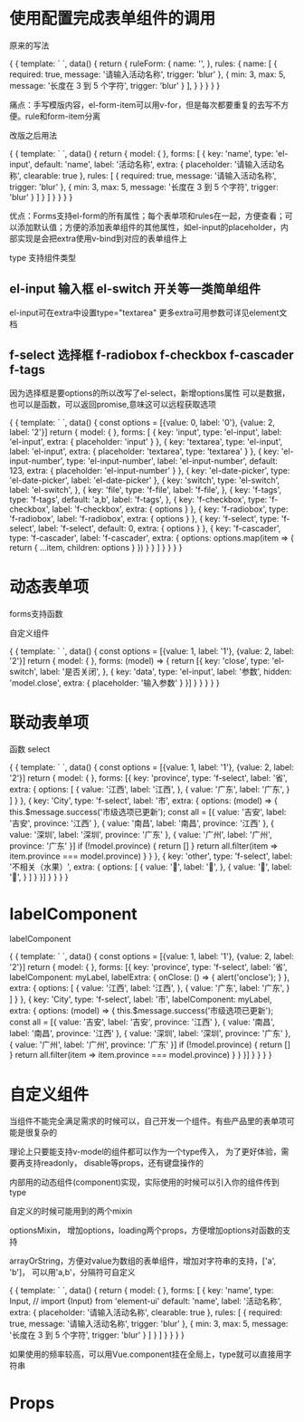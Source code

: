
<Meta title="f-form" />

# 使用配置完成表单组件的调用

原来的写法

<Preview>
  <Story name="原来的写法">
  {
    {
      template: `
        <el-form @submit.native.prevent :model="ruleForm" :rules="rules" label-width="100px">
          <el-form-item label="活动名称" prop="name">
            <el-input v-model="ruleForm.name" clearable placeholder="输入活动名称"></el-input>
          </el-form-item>
        </el-form>
      `,
      data() {
        return {
          ruleForm: {
            name: '',
          },
          rules: {
            name: [
              { required: true, message: '请输入活动名称', trigger: 'blur' },
              { min: 3, max: 5, message: '长度在 3 到 5 个字符', trigger: 'blur' }
            ],
          }
        }
      }
    }
  }
  </Story>
</Preview>

痛点：手写模版内容，el-form-item可以用v-for，但是每次都要重复的去写不方便。rule和form-item分离

改版之后用法

<Preview>
  <Story name="改版之后写法">
  {
    {
      template: `
        <f-form :forms="forms" :model.sync="model" label-width="100px" ></f-form>
      `,
      data() {
        return {
          model: {
          },
          forms: [
            {
              key: 'name',
              type: 'el-input',
              default: 'name',
              label: '活动名称',
              extra: {
                placeholder: '请输入活动名称',
                clearable: true
              },
              rules: [
                { required: true, message: '请输入活动名称', trigger: 'blur' },
                { min: 3, max: 5, message: '长度在 3 到 5 个字符', trigger: 'blur' }
              ]
            }
          ]
        }
      }
    }
  }
  </Story>
</Preview>

优点：Forms支持el-form的所有属性；每个表单项和rules在一起，方便查看；可以添加默认值；方便的添加表单组件的其他属性，如el-input的placeholder，内部实现是会把extra使用v-bind到对应的表单组件上

type 支持组件类型

## el-input 输入框  el-switch 开关等一类简单组件
el-input可在extra中设置type="textarea"
更多extra可用参数可详见element文档
## f-select 选择框 f-radiobox f-checkbox f-cascader f-tags
因为选择框是要options的所以改写了el-select，新增options属性
可以是数据，也可以是函数，可以返回promise,意味这可以远程获取选项

<Preview>
  <Story name="支持组件类型">
  {
    {
      template: `
        <f-form :forms="forms" :model.sync="model" label-width="140px" ></f-form>
      `,
      data() {
        const options = [{value: 0, label: '0'}, {value: 2, label: '2'}]
        return {
          model: {
          },
          forms: [
            {
              key: 'input',
              type: 'el-input',
              label: 'el-input',
              extra: {
                placeholder: 'input'
              }
            },
            {
              key: 'textarea',
              type: 'el-input',
              label: 'el-input',
              extra: {
                placeholder: 'textarea',
                type: 'textarea'
              }
            },
            {
              key: 'el-input-number',
              type: 'el-input-number',
              label: 'el-input-number',
              default: 123,
              extra: {
                placeholder: 'el-input-number'
              }
            },
            {
              key: 'el-date-picker',
              type: 'el-date-picker',
              label: 'el-date-picker'
            },
            {
              key: 'switch',
              type: 'el-switch',
              label: 'el-switch',
            },
            {
              key: 'file',
              type: 'f-file',
              label: 'f-file',
            },
            {
              key: 'f-tags',
              type: 'f-tags',
              default: 'a,b',
              label: 'f-tags',
            },
            {
              key: 'f-checkbox',
              type: 'f-checkbox',
              label: 'f-checkbox',
              extra: {
                options
              }
            },
            {
              key: 'f-radiobox',
              type: 'f-radiobox',
              label: 'f-radiobox',
              extra: {
                options
              }
            },
            {
              key: 'f-select',
              type: 'f-select',
              label: 'f-select',
              default: 0,
              extra: {
                options
              }
            },
            {
              key: 'f-cascader',
              type: 'f-cascader',
              label: 'f-cascader',
              extra: {
                options: options.map(item => {
                  return {
                    ...item,
                    children: options
                  }
                })
              }
            }
          ]
        }
      }
    }
  }
  </Story>
</Preview>

# 动态表单项

forms支持函数

自定义组件

<Preview>
  <Story name="动态表单项">
  {
    {
      template: `
        <f-form :forms="forms" :model.sync="model" label-width="140px" ></f-form>
      `,
      data() {
        const options = [{value: 1, label: '1'}, {value: 2, label: '2'}]
        return {
          model: {
          },
          forms: (model) => {
            return [{
              key: 'close',
              type: 'el-switch',
              label: '是否关闭',
            },
            {
              key: 'data',
              type: 'el-input',
              label: '参数',
              hidden: 'model.close',
              extra: {
                placeholder: '输入参数'
              }
            }]
          }
        }
      }
    }
  }
  </Story>
</Preview>

# 联动表单项

函数 select


<Preview>
  <Story name="联动表单项">
  {
    {
      template: `
        <f-form :forms="forms" :model.sync="model" label-width="140px" ></f-form>
      `,
      data() {
        const options = [{value: 1, label: '1'}, {value: 2, label: '2'}]
        return {
          model: {
          },
          forms: [{
            key: 'province',
            type: 'f-select',
            label: '省',
            extra: {
              options: [
                {
                  value: '江西',
                  label: '江西',
                },
                {
                  value: '广东',
                  label: '广东',
                }
              ]
            }
          },
          {
            key: 'City',
            type: 'f-select',
            label: '市',
            extra: {
              options: (model) => {
                this.$message.success('市级选项已更新');
                const all = [{
                  value: '吉安',
                  label: '吉安',
                  province: '江西'
                }, {
                  value: '南昌',
                  label: '南昌',
                  province: '江西'
                }, {
                  value: '深圳',
                  label: '深圳',
                  province: '广东'
                }, {
                  value: '广州',
                  label: '广州',
                  province: '广东'
                }]
                if (!model.province) {
                  return []
                }
                return all.filter(item => item.province === model.province)
              }
            }
          },
          {
            key: 'other',
            type: 'f-select',
            label: '不相关（水果）',
            extra: {
              options: [
                {
                  value: '🍉',
                  label: '🍉',
                },
                {
                  value: '🍑',
                  label: '🍑',
                }
              ]
            }
          }]
        }
      }
    }
  }
  </Story>
</Preview>


# labelComponent

labelComponent

<Preview>
  <Story name="label使用组件">
  {
    {
      template: `
        <f-form :forms="forms" :model.sync="model" label-width="140px" ></f-form>
      `,
      data() {
        const options = [{value: 1, label: '1'}, {value: 2, label: '2'}]
        return {
          model: {
          },
          forms: [{
            key: 'province',
            type: 'f-select',
            label: '省',
            labelComponent: myLabel,
            labelExtra: {
              onClose: () => {
                alert('onclose');
              }
            },
            extra: {
              options: [
                {
                  value: '江西',
                  label: '江西',
                },
                {
                  value: '广东',
                  label: '广东',
                }
              ]
            }
          },
          {
            key: 'City',
            type: 'f-select',
            label: '市',
            labelComponent: myLabel,
            extra: {
              options: (model) => {
                this.$message.success('市级选项已更新');
                const all = [{
                  value: '吉安',
                  label: '吉安',
                  province: '江西'
                }, {
                  value: '南昌',
                  label: '南昌',
                  province: '江西'
                }, {
                  value: '深圳',
                  label: '深圳',
                  province: '广东'
                }, {
                  value: '广州',
                  label: '广州',
                  province: '广东'
                }]
                if (!model.province) {
                  return []
                }
                return all.filter(item => item.province === model.province)
              }
            }
          }]
        }
      }
    }
  }
  </Story>
</Preview>

# 自定义组件

当组件不能完全满足需求的时候可以，自己开发一个组件。有些产品里的表单项可能是很复杂的

理论上只要能支持v-model的组件都可以作为一个type传入， 为了更好体验，需要再支持readonly， disable等props，还有键盘操作的

内部用的动态组件(component)实现，实际使用的时候可以引入你的组件传到type

自定义的时候可能用到的两个mixin

optionsMixin， 增加options，loading两个props，方便增加options对函数的支持

arrayOrString，方便对value为数组的表单组件，增加对字符串的支持，['a', 'b']， 可以用'a,b'，分隔符可自定义

<Preview>
  <Story name="自定义组件">
  {
    {
      template: `
        <f-form :forms="forms" :model.sync="model" label-width="100px" ></f-form>
      `,
      data() {
        return {
          model: {
          },
          forms: [
            {
              key: 'name',
              type: Input, // import {Input} from 'element-ui'
              default: 'name',
              label: '活动名称',
              extra: {
                placeholder: '请输入活动名称',
                clearable: true
              },
              rules: [
                { required: true, message: '请输入活动名称', trigger: 'blur' },
                { min: 3, max: 5, message: '长度在 3 到 5 个字符', trigger: 'blur' }
              ]
            }
          ]
        }
      }
    }
  }
  </Story>
</Preview>

如果使用的频率较高，可以用Vue.component挂在全局上，type就可以直接用字符串


# Props

<Props of={fForm} />